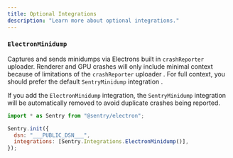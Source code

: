 ```yaml
---
title: Optional Integrations
description: "Learn more about optional integrations."
---
```


### `ElectronMinidump`

Captures and sends minidumps via Electrons built in `crashReporter` uploader. Renderer and GPU crashes will only include minimal context because of limitations of the `crashReporter` uploader . For full context, you should prefer the default `SentryMinidump` integration .

If you add the `ElectronMinidump` integration, the `SentryMinidump` integration will be automatically removed to avoid duplicate crashes being reported.

<SignInNote />

```javascript
import * as Sentry from "@sentry/electron";

Sentry.init({
  dsn: "___PUBLIC_DSN___",
  integrations: [Sentry.Integrations.ElectronMinidump()],
});
```
